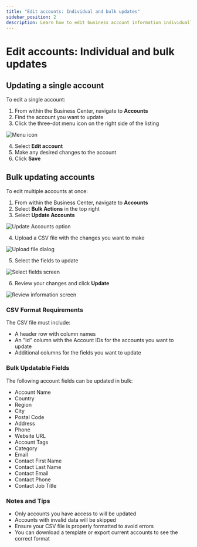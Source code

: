 ```yaml
---
title: "Edit accounts: Individual and bulk updates"
sidebar_position: 2
description: Learn how to edit business account information individually or in bulk from the Business Center.
---
```


# Edit accounts: Individual and bulk updates

## Updating a single account

To edit a single account:

1. From within the Business Center, navigate to **Accounts**
2. Find the account you want to update
3. Click the three-dot menu icon on the right side of the listing

![Menu icon](./img/accounts/edit-accounts/menu_icon.jpg)

4. Select **Edit account**
5. Make any desired changes to the account
6. Click **Save**

## Bulk updating accounts

To edit multiple accounts at once:

1. From within the Business Center, navigate to **Accounts**
2. Select **Bulk Actions** in the top right
3. Select **Update Accounts**

![Update Accounts option](./img/accounts/edit-accounts/update_accounts_option.jpg)

4. Upload a CSV file with the changes you want to make

![Upload file dialog](./img/accounts/edit-accounts/upload_file_dialog.jpg)

5. Select the fields to update

![Select fields screen](./img/accounts/edit-accounts/select_fields_screen.jpg)

6. Review your changes and click **Update**

![Review information screen](./img/accounts/edit-accounts/review_information_screen.jpg)

### CSV Format Requirements

The CSV file must include:

- A header row with column names
- An "Id" column with the Account IDs for the accounts you want to update
- Additional columns for the fields you want to update

### Bulk Updatable Fields

The following account fields can be updated in bulk:

- Account Name
- Country
- Region
- City
- Postal Code
- Address
- Phone
- Website URL
- Account Tags
- Category
- Email
- Contact First Name
- Contact Last Name
- Contact Email
- Contact Phone
- Contact Job Title

### Notes and Tips

- Only accounts you have access to will be updated
- Accounts with invalid data will be skipped
- Ensure your CSV file is properly formatted to avoid errors
- You can download a template or export current accounts to see the correct format